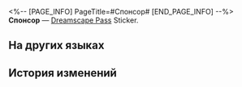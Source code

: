 <%-- [PAGE_INFO]
PageTitle=#Спонсор#
[END_PAGE_INFO] --%>
{{Предмет Инфобокс
|id          = 223904
|Изображение = Dreamscape Pass Sticker Спонсор.png
|Тип         = Dreamscape Pass Sticker
|Тип2        = Это были лучшие времена Stickers
|Инвентарь   = 
|Редкость    = 4
|Эффект      = 
|Описание    = Пронумерованные наклейки, используемые для украшения дневника сновидений. Бывают самыми разными.
|Источник1   = [[Помогите бутылке с газировкой у входа на площадку пройти отбор]]
}}
{{Описание|Всё равно придётся оплачивать напитки из своего кармана.}}
'''Спонсор''' — [[Dreamscape Pass]] Sticker.

==На других языках==
{{На других языках
|en   = Sponsor
|zhs  = 金主
|zht  = 金主
|ja   = 出資者
|ko   = 스폰서
|es   = Patrocinador
|fr   = Sponsor
|ru   = Спонсор
|th   = สปอนเซอร์
|vi   = Kim Chủ
|de   = Sponsor
|id   = Sponsor
|pt   = Patrocinador
}}

==История изменений==
{{История изменений|3.5}}